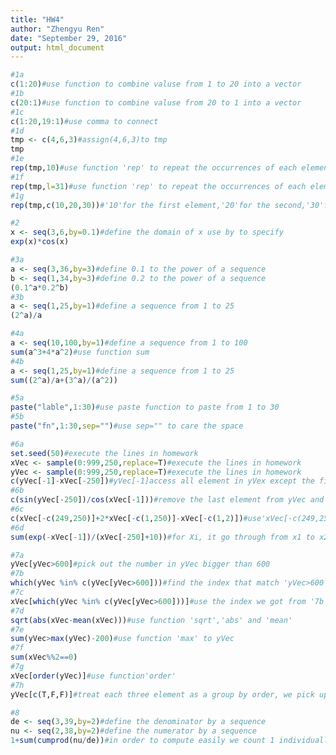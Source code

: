 ```yaml
---
title: "HW4"
author: "Zhengyu Ren"
date: "September 29, 2016"
output: html_document
---
```

```r
#1a
c(1:20)#use function to combine valuse from 1 to 20 into a vector
#1b
c(20:1)#use function to combine valuse from 20 to 1 into a vector
#1c
c(1:20,19:1)#use comma to connect
#1d
tmp <- c(4,6,3)#assign(4,6,3)to tmp
tmp
#1e
rep(tmp,10)#use function 'rep' to repeat the occurrences of each element to 10
#1f
rep(tmp,l=31)#use function 'rep' to repeat the occurrences of each element, define the final outcome's length be 31
#1g
rep(tmp,c(10,20,30))#'10'for the first element,'20'for the second,'30'for the third.

#2
x <- seq(3,6,by=0.1)#define the domain of x use by to specify 
exp(x)*cos(x)

#3a
a <- seq(3,36,by=3)#define 0.1 to the power of a sequence
b <- seq(1,34,by=3)#define 0.2 to the power of a sequence
(0.1^a*0.2^b)
#3b
a <- seq(1,25,by=1)#define a sequence from 1 to 25
(2^a)/a

#4a
a <- seq(10,100,by=1)#define a sequence from 1 to 100
sum(a^3+4*a^2)#use function sum
#4b
a <- seq(1,25,by=1)#define a sequence from 1 to 25
sum((2^a)/a+(3^a)/(a^2))

#5a
paste("lable",1:30)#use paste function to paste from 1 to 30
#5b
paste("fn",1:30,sep="")#use sep="" to care the space

#6a
set.seed(50)#execute the lines in homework
xVec <- sample(0:999,250,replace=T)#execute the lines in homework
yVec <- sample(0:999,250,replace=T)#execute the lines in homework
c(yVec[-1]-xVec[-250])#yVec[-1]access all element in yVex except the first one,xVec[-250]access all element in xVec except the last one
#6b
c(sin(yVec[-250])/cos(xVec[-1]))#remove the last element from yVec and the first one in xVec
#6c
c(xVec[-c(249,250)]+2*xVec[-c(1,250)]-xVec[-c(1,2)])#use'xVec[-c(249,250)]' to remove last two elements from the xVec and so on
#6d
sum(exp(-xVec[-1])/(xVec[-250]+10))#for Xi, it go through from x1 to x249 and for xi+1, it go through from x2 to x250

#7a
yVec[yVec>600]#pick out the number in yVec bigger than 600
#7b
which(yVec %in% c(yVec[yVec>600]))#find the index that match 'yVec>600'
#7c
xVec[which(yVec %in% c(yVec[yVec>600]))]#use the index we got from '7b'
#7d
sqrt(abs(xVec-mean(xVec)))#use function 'sqrt','abs' and 'mean'
#7e
sum(yVec>max(yVec)-200)#use function 'max' to yVec
#7f
sum(xVec%%2==0)
#7g
xVec[order(yVec)]#use function'order'
#7h
yVec[c(T,F,F)]#treat each three element as a group by order, we pick up the first one in each group

#8
de <- seq(3,39,by=2)#define the denominator by a sequence
nu <- seq(2,38,by=2)#define the numerator by a sequence
1+sum(cumprod(nu/de))#in order to compute easily we count 1 individually
```

